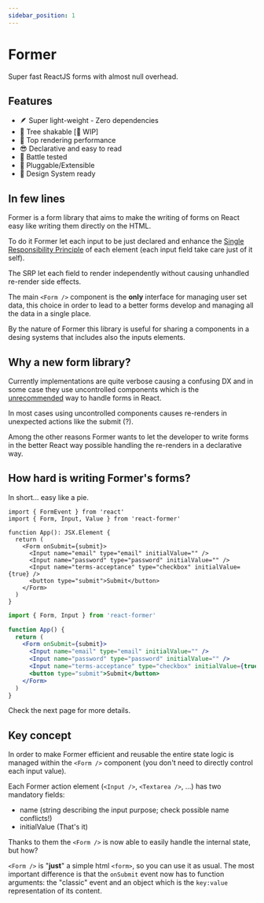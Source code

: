 ```yaml
---
sidebar_position: 1
---
```



# Former

Super fast ReactJS forms with almost null overhead.

## Features

- 🪶 Super light-weight - Zero dependencies
- 🌲 Tree shakable [🚧 WIP]
- 🎯 Top rendering performance
- 😎 Declarative and easy to read
- 🔫 Battle tested
- 🔌 Pluggable/Extensible
- 🔖 Design System ready

## In few lines

Former is a form library that aims to make the writing of forms on React easy like writing them directly
on the HTML.

To do it Former let each input to be just declared and enhance the [Single
Responsibility Principle](https://en.wikipedia.org/wiki/Single-responsibility_principle)
of each element (each input field take care just of it self).

The SRP let each field to render independently without causing unhandled re-render side effects.

The main `<Form />` component is the **only** interface for managing user set data, this choice in order to
lead to a better forms develop and managing all the data in a single place.

By the nature of Former this library is useful for sharing a components in a desing systems that includes also the
inputs elements.

## Why a new form library?

Currently implementations are quite verbose causing a confusing DX and in
some case they use uncontrolled components which is the
[unrecommended](https://reactjs.org/docs/uncontrolled-components.html)
way to handle forms in React.

In most cases using uncontrolled components causes re-renders in unexpected
actions like the submit (?).

Among the other reasons Former wants to let the developer to write forms in the
better React way possible handling the re-renders in a declarative way.

## How hard is writing Former's forms?

In short... easy like a pie.

<Tabs>
<TabItem value="typescript" label="Typescript">

```tsx
import { FormEvent } from 'react'
import { Form, Input, Value } from 'react-former'

function App(): JSX.Element {
  return (
    <Form onSubmit={submit}>
      <Input name="email" type="email" initialValue="" />
      <Input name="password" type="password" initialValue="" />
      <Input name="terms-acceptance" type="checkbox" initialValue={true} />
      <button type="submit">Submit</button>
    </Form>
  )
}
```

</TabItem>
<TabItem value="javascript" label="Javascript">

```jsx
import { Form, Input } from 'react-former'

function App() {
  return (
    <Form onSubmit={submit}>
      <Input name="email" type="email" initialValue="" />
      <Input name="password" type="password" initialValue="" />
      <Input name="terms-acceptance" type="checkbox" initialValue={true} />
      <button type="submit">Submit</button>
    </Form>
  )
}
```

</TabItem>
</Tabs>

Check the next page for more details.

## Key concept

In order to make Former efficient and reusable the entire state logic is managed
within the `<Form />` component (you don't need to directly control each input value).

Each Former action element (`<Input />`, `<Textarea />`, ...) has two mandatory fields:

- name (string describing the input purpose; check possible name conflicts!)
- initialValue (That's it)

Thanks to them the `<Form />` is now able to easily handle the internal state, but how?

`<Form />` is "**just**" a simple html `<form>`, so you can use it as usual. The most important
difference is that the `onSubmit` event now has to function arguments: the "classic" event and an object
which is the `key:value` representation of its content.
